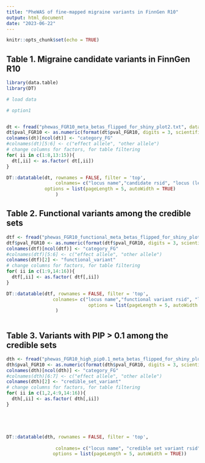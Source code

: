 ```yaml
---
title: "PheWAS of fine-mapped migraine variants in FinnGen R10"
output: html_document
date: "2023-06-22"
---
```


```r
knitr::opts_chunk$set(echo = TRUE)
```


## Table 1. Migraine candidate variants in FinnGen R10
```r
library(data.table)
library(DT)

# load data

# option1


dt <- fread("phewas_FGR10_meta_betas_flipped_for_shiny_plot2.txt", data.table=F)
dt$pval_FGR10 <- as.numeric(format(dt$pval_FGR10, digits = 3, scientific = 5))
colnames(dt)[ncol(dt)] <- "category_FG"
#colnames(dt)[5:6] <- c("effect allele", "other allele")
# change columns for factors, for table filtering
for( ii in c(1:8,13:15)){
  dt[,ii] <- as.factor( dt[,ii])
}

DT::datatable(dt, rownames = FALSE, filter = 'top',
                  colnames= c("locus name","candidate rsid", "locus (lead rsid)","chr" ,"position","effect allele", "other allele" ,"nearest genes", "beta (FGR10)", "beta (migraine)", "pval (FGR10)", "pval (migraine)", "phenocode (FGR10)", "phenotype", "category (FG)"),
              options = list(pageLength = 5, autoWidth = TRUE)
                  )

```



## Table 2. Functional variants among the credible sets


```r

dtf <- fread("phewas_FGR10_functional_meta_betas_flipped_for_shiny_plot2.txt", data.table=F)
dtf$pval_FGR10 <- as.numeric(format(dtf$pval_FGR10, digits = 3, scientific = 5))
colnames(dtf)[ncol(dtf)] <- "category_FG"
#colnames(dtf)[5:6] <- c("effect allele", "other allele")
colnames(dtf)[2] <- "functional_variant"
# change columns for factors, for table filtering
for( ii in c(1:9,14:16)){
  dtf[,ii] <- as.factor( dtf[,ii])
}

DT::datatable(dtf, rownames = FALSE, filter = 'top',
                 colnames= c("locus name","functional variant rsid", "locus (lead rsid)","chr" ,"position","effect allele", "other allele","function (VEP)" ,"gene", "beta (FGR10)", "beta (migraine)", "pval (FGR10)", "pval (migraine)", "phenocode (FGR10)", "phenotype", "category (FG)"),
                              options = list(pageLength = 5, autoWidth = TRUE)
                  )
    

```



## Table 3. Variants with PIP > 0.1 among the credible sets

```r



dth <- fread("phewas_FGR10_high_pip0.1_meta_betas_flipped_for_shiny_plot2.txt", data.table=F)
dth$pval_FGR10 <- as.numeric(format(dth$pval_FGR10, digits = 3, scientific = 5))
colnames(dth)[ncol(dth)] <- "category_FG"
#colnames(dth)[6:7] <- c("effect allele", "other allele")
colnames(dth)[2] <- "credible_set_variant"
# change columns for factors, for table filtering
for( ii in c(1,2,4:9,14:16)){
  dth[,ii] <- as.factor( dth[,ii])
}





DT::datatable(dth, rownames = FALSE, filter = 'top',
              
                  colnames= c("locus name", "credible set variant rsid","PIP credible set variant" ,"locus (lead rsid)","chr" ,"position","effect allele", "other allele", "nearest genes", "beta (FGR10)", "beta (migraine)", "pval (FGR10)", "pval (migraine)", "phenocode (FGR10)", "phenotype", "category (FG)"),
                 options = list(pageLength = 5, autoWidth = TRUE))

```
